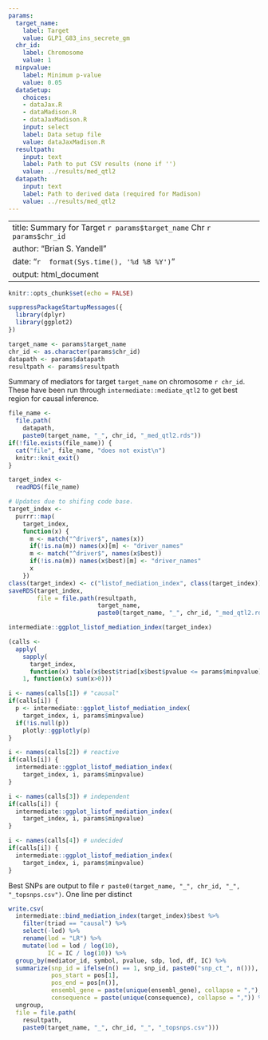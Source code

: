 ```yaml
---
params:
  target_name:
    label: Target
    value: GLP1_G83_ins_secrete_gm
  chr_id:
    label: Chromosome
    value: 1
  minpvalue:
    label: Minimum p-value
    value: 0.05
  dataSetup:
    choices:
    - dataJax.R
    - dataMadison.R
    - dataJaxMadison.R
    input: select
    label: Data setup file
    value: dataJaxMadison.R
  resultpath:
    input: text
    label: Path to put CSV results (none if '')
    value: ../results/med_qtl2
  datapath:
    input: text
    label: Path to derived data (required for Madison)
    value: ../results/med_qtl2
---
```


---
title: Summary for Target `r params$target_name` Chr `r params$chr_id`
author: "Brian S. Yandell"
date: "`r  format(Sys.time(), '%d %B %Y')`"
output: html_document
---

```r
knitr::opts_chunk$set(echo = FALSE)
```

```r
suppressPackageStartupMessages({
  library(dplyr)
  library(ggplot2)
})
```

```r
target_name <- params$target_name
chr_id <- as.character(params$chr_id)
datapath <- params$datapath
resultpath <- params$resultpath
```

Summary of mediators for target `target_name` on chromosome `r chr_id`. These have been run through `intermediate::mediate_qtl2` to get best region for causal inference.

```r
file_name <- 
  file.path(
    datapath,
    paste0(target_name, "_", chr_id, "_med_qtl2.rds"))
if(!file.exists(file_name)) {
  cat("file", file_name, "does not exist\n")
  knitr::knit_exit()
}
```

```r
target_index <- 
  readRDS(file_name)
```

```r
# Updates due to shifing code base.
target_index <-
  purrr::map(
    target_index,
    function(x) {
      m <- match("^driver$", names(x))
      if(!is.na(m)) names(x)[m] <- "driver_names"
      m <- match("^driver$", names(x$best))
      if(!is.na(m)) names(x$best)[m] <- "driver_names"
      x
    })
class(target_index) <- c("listof_mediation_index", class(target_index))
saveRDS(target_index, 
        file = file.path(resultpath,
                         target_name,
                         paste0(target_name, "_", chr_id, "_med_qtl2.rds")))
```

```r
intermediate::ggplot_listof_mediation_index(target_index)
```

```r
(calls <- 
  apply(
    sapply(
      target_index,
      function(x) table(x$best$triad[x$best$pvalue <= params$minpvalue])),
    1, function(x) sum(x>0)))
```

```r
i <- names(calls[1]) # "causal"
if(calls[i]) {
  p <- intermediate::ggplot_listof_mediation_index(
    target_index, i, params$minpvalue)
  if(!is.null(p))
    plotly::ggplotly(p)
}
```

```r
i <- names(calls[2]) # reactive
if(calls[i]) {
  intermediate::ggplot_listof_mediation_index(
    target_index, i, params$minpvalue)
}
```

```r
i <- names(calls[3]) # independent
if(calls[i]) {
  intermediate::ggplot_listof_mediation_index(
    target_index, i, params$minpvalue)
}
```

```r
i <- names(calls[4]) # undecided
if(calls[i]) {
  intermediate::ggplot_listof_mediation_index(
    target_index, i, params$minpvalue)
}
```

Best SNPs are output to file `r paste0(target_name, "_", chr_id, "_", "_topsnps.csv")`. One line per distinct 

```r
write.csv(
  intermediate::bind_mediation_index(target_index)$best %>%
    filter(triad == "causal") %>%
    select(-lod) %>%
    rename(lod = "LR") %>%
    mutate(lod = lod / log(10),
           IC = IC / log(10)) %>%
  group_by(mediator_id, symbol, pvalue, sdp, lod, df, IC) %>%
  summarize(snp_id = ifelse(n() == 1, snp_id, paste0("snp_ct_", n())),
            pos_start = pos[1],
            pos_end = pos[n()],
            ensembl_gene = paste(unique(ensembl_gene), collapse = ","),
            consequence = paste(unique(consequence), collapse = ",")) %>%
  ungroup,
  file = file.path(
    resultpath, 
    paste0(target_name, "_", chr_id, "_", "_topsnps.csv")))
```

